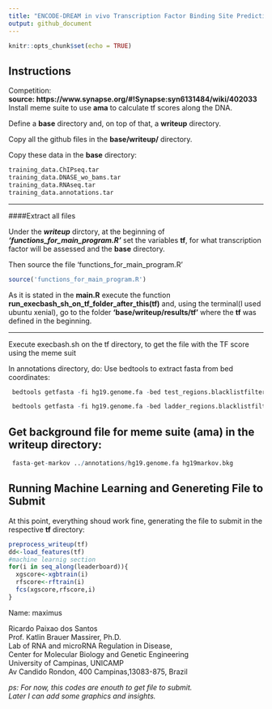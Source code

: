 ```yaml
---
title: "ENCODE-DREAM in vivo Transcription Factor Binding Site Prediction Challenge"
output: github_document
---
```


```r
knitr::opts_chunk$set(echo = TRUE)
```

## Instructions
Competition:  
**source: https://www.synapse.org/#!Synapse:syn6131484/wiki/402033 **  
Install meme suite to use **ama** to calculate tf scores along the DNA.

Define a **base** directory and, on top of that, a **writeup** directory.

Copy all the github files in the **base/writeup/** directory.

Copy these data in the **base** directory:  
```r
training_data.ChIPseq.tar
training_data.DNASE_wo_bams.tar
training_data.RNAseq.tar
training_data.annotations.tar
```
***
####Extract all files

Under the ***writeup*** dirctory, at the beginning of ***'functions_for_main_program.R'***
set the variables **tf**, for what transcription factor will be assessed and the **base** 
directory.

Then source the file 'functions_for_main_program.R'
```r
source('functions_for_main_program.R')
```
As it is stated in the **main.R** execute the function
**run_execbash_sh_on_tf_folder_after_this(tf)**
and, using the terminal(I used ubuntu xenial), go to the folder
**'base/writeup/results/tf'** where the **tf** was defined in the beginning.  

***  

Execute execbash.sh on the tf directory, to get the file
with the TF score using the meme suit


In annotations directory, do:
Use bedtools to extract fasta from bed coordinates:
```r
 bedtools getfasta -fi hg19.genome.fa -bed test_regions.blacklistfiltered.bed -fo test_regions.blacklistfiltered.fa
  ```
```r
 bedtools getfasta -fi hg19.genome.fa -bed ladder_regions.blacklistfiltered.bed -fo ladder_regions.blacklistfiltered.fa
```
## Get background file for meme suite (ama) in the writeup directory:
```r

 fasta-get-markov ../annotations/hg19.genome.fa hg19markov.bkg
```

## Running Machine Learning and Genereting File to Submit
At this point, everything shoud work fine, generating the file to submit in the 
respective **tf** directory:
```r
preprocess_writeup(tf)
dd<-load_features(tf)
#machine learnig section
for(i in seq_along(leaderboard)){
  xgscore<-xgbtrain(i)
  rfscore<-rftrain(i)
  fcs(xgscore,rfscore,i)
}
```
Name: maximus

Ricardo Paixao dos Santos  
Prof. Katlin Brauer Massirer, Ph.D.  
Lab of RNA and microRNA Regulation in Disease,  
Center for Molecular Biology and Genetic Engineering  
University of Campinas, UNICAMP  
Av Candido Rondon, 400 Campinas,13083-875, Brazil  


*ps: For now, this codes are enouth to get file to submit.*   
*Later I can add some graphics and insights.*  

